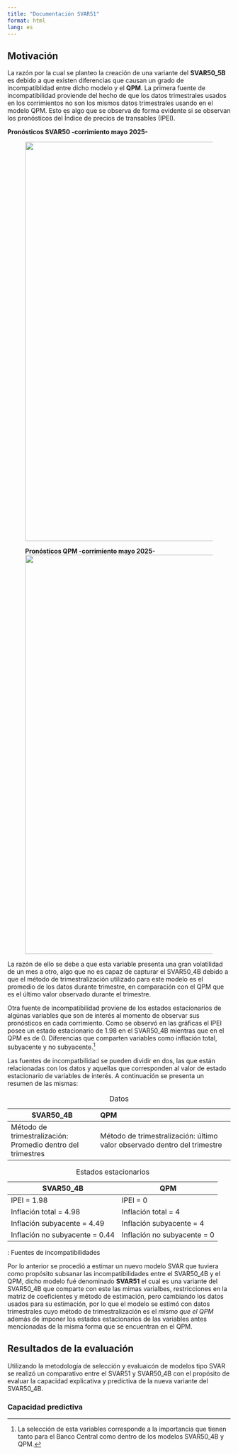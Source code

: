 ```yaml
---
title: "Documentación SVAR51"
format: html
lang: es
---
```


## Motivación
La razón por la cual se planteo la creación de una variante del **SVAR50_5B** es debido a que existen diferencias que causan un grado de incompatiblidad entre dicho modelo y el **QPM**. La primera fuente de incompatibilidad proviende del hecho de que los datos trimestrales usados en los corrimientos no son los mismos datos trimestrales usando en el modelo QPM. Esto es algo que se observa de forma evidente si se observan los pronósticos del Índice de precios de transables (IPEI).

**Pronósticos SVAR50 -corrimiento mayo 2025-**
<figure markdown>
![](plots\d4_ln_ipei_short.png){ width=900 } 

**Pronósticos QPM -corrimiento mayo 2025-**
![](plots\D4L_IPEI_short.png){ width=900 }
</figure>

La razón de ello se debe a que esta variable presenta una gran volatilidad de un mes a otro, algo que no es capaz de capturar el SVAR50_4B debido a que el método de trimestralización utilizado para este modelo es el promedio de los datos durante trimestre, en comparación con el QPM que es el último valor observado durante el trimestre. 

Otra fuente de incompatibilidad proviene de los estados estacionarios de algúnas variables que son de interés al momento de observar sus pronósticos en cada corrimiento. Como se observó en las gráficas el IPEI posee un estado estacionario de 1.98 en el SVAR50_4B mientras que en el QPM es de 0. Diferencias que comparten variables como inflación total, subyacente y no subyacente.^[La selección de esta variables corresponde a la importancia que tienen tanto para el Banco Central como dentro de los modelos SVAR50_4B y QPM.]

Las fuentes de incompatbilidad se pueden dividir en dos, las que están relacionadas con los datos y aquellas que corresponden al valor de estado estacionario de variables de interés. A continuación se presenta un resumen de las mismas:

::: {#tbl-panel layout-ncol=2}
| SVAR50_4B                    | QPM                                         | 
|------------------------------|:--------------------------------------------|
| Método de trimestralización: Promedio dentro del trimestres | Método de trimestralización: último valor observado dentro del trimestre|  
: Datos

| SVAR50_4B | QPM |
|------|------|
| IPEI = 1.98                    | IPEI = 0                    |
| Inflación total = 4.98         | Inflación total = 4         |
| Inflación subyacente = 4.49    | Inflación subyacente = 4    |
| Inflación no subyacente = 0.44 | Inflación no subyacente = 0 |
: Estados estacionarios

: Fuentes de incompatibilidades
:::

Por lo anterior se procedió a estimar un nuevo modelo SVAR que tuviera como propósito subsanar las incompatibilidades entre el SVAR50_4B y el QPM, dicho modelo fué denominado **SVAR51** el cual es una variante del SVAR50_4B que comparte con este las mimas varialbes, restricciones en la matriz de coeficientes y método de estimación, pero cambiando los datos usados para su estimación, por lo que el modelo se estimó con datos trimestrales cuyo método de trimestralización es el *mismo que el QPM* además de imponer los estados estacionarios de las variables antes mencionadas de la misma forma que se encuentran en el QPM.

## Resultados de la evaluación
Utilizando la metodología de selección y evaluaicón de modelos tipo SVAR se realizó un comparativo entre el SVAR51 y SVAR50_4B con el propósito de evaluar la capacidad explicativa y predictiva de la nueva variante del SVAR50_4B.

### Capacidad predictiva

